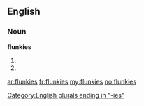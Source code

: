 ==English==

===Noun===
'''flunkies'''

# {{alternative plural of|[[flunkey]]|[[flunkeys]]}}
# {{plural of|[[flunky]]}}


[[Category:English plurals ending in "-ies"]]

[[ar:flunkies]]
[[fr:flunkies]]
[[my:flunkies]]
[[no:flunkies]]